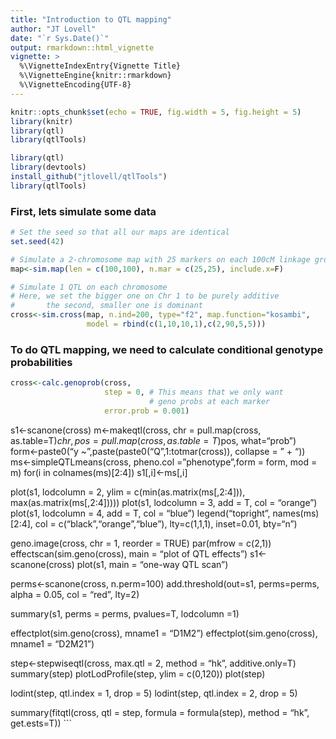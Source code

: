 ```yaml
---
title: "Introduction to QTL mapping"
author: "JT Lovell"
date: "`r Sys.Date()`"
output: rmarkdown::html_vignette
vignette: >
  %\VignetteIndexEntry{Vignette Title}
  %\VignetteEngine{knitr::rmarkdown}
  %\VignetteEncoding{UTF-8}
---
```


```r
knitr::opts_chunk$set(echo = TRUE, fig.width = 5, fig.height = 5)
library(knitr)
library(qtl)
library(qtlTools)
```

```r
library(qtl)
library(devtools)
install_github("jtlovell/qtlTools")
library(qtlTools)
```

### First, lets simulate some data
```r

# Set the seed so that all our maps are identical
set.seed(42) 

# Simulate a 2-chromosome map with 25 markers on each 100cM linkage group
map<-sim.map(len = c(100,100), n.mar = c(25,25), include.x=F)

# Simulate 1 QTL on each chromosome
# Here, we set the bigger one on Chr 1 to be purely additive
#       the second, smaller one is dominant
cross<-sim.cross(map, n.ind=200, type="f2", map.function="kosambi",
                 model = rbind(c(1,10,10,1),c(2,90,5,5)))
```

### To do QTL mapping, we need to calculate conditional genotype probabilities
```r
cross<-calc.genoprob(cross, 
                     step = 0, # This means that we only want 
                               # geno probs at each marker
                     error.prob = 0.001)
```


s1<-scanone(cross)
m<-makeqtl(cross, chr = pull.map(cross, as.table=T)$chr, 
           pos = pull.map(cross, as.table=T)$pos, 
           what="prob")
form<-paste0("y ~ ",paste(paste0("Q",1:totmar(cross)), collapse = " + "))
ms<-simpleQTLmeans(cross, pheno.col = "phenotype",form = form, mod = m)
for(i in colnames(ms)[2:4])  s1[,i]<-ms[,i]

plot(s1, lodcolumn = 2, ylim = c(min(as.matrix(ms[,2:4])), max(as.matrix(ms[,2:4]))))
plot(s1, lodcolumn = 3, add = T, col = "orange")
plot(s1, lodcolumn = 4, add = T, col = "blue")
legend("topright", names(ms)[2:4], col = c("black","orange","blue"), lty=c(1,1,1), inset=0.01, bty="n")

geno.image(cross, chr = 1, reorder = TRUE)
par(mfrow = c(2,1))
effectscan(sim.geno(cross), main = "plot of QTL effects")
s1<-scanone(cross)
plot(s1, main = "one-way QTL scan")

perms<-scanone(cross, n.perm=100)
add.threshold(out=s1, perms=perms, alpha = 0.05, col = "red", lty=2)

summary(s1, perms = perms, pvalues=T, lodcolumn =1)

effectplot(sim.geno(cross), mname1 = "D1M2")
effectplot(sim.geno(cross), mname1 = "D2M21")

step<-stepwiseqtl(cross, max.qtl = 2, method = "hk", additive.only=T)
summary(step)
plotLodProfile(step, ylim = c(0,120))
plot(step)

lodint(step, qtl.index = 1, drop = 5)
lodint(step, qtl.index = 2, drop = 5)

summary(fitqtl(cross, qtl = step, formula = formula(step), method = "hk", get.ests=T))
```

